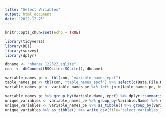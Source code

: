```yaml
---
title: "Select Variables"
output: html_document
date: "2022-12-25"
---
```


```r
knitr::opts_chunk$set(echo = TRUE)
```



```r
library(tidyverse)
library(DBI)
library(survey)
library(dplyr)
```

```r
dbname <- "nhanes_122322.sqlite"
con  <- dbConnect(RSQLite::SQLite(), dbname)
```

```r
variable_names_pe <- tbl(con, "variable_names_epcf")
table_names_pe <- tbl(con, "table_names_epcf") %>% select(c(Data.File.Name, series, epcf))
variable_names_pe <- variable_names_pe %>% left_join(table_names_pe, by="Data.File.Name")

variable_names_pe %>% group_by(Variable.Name, epcf) %>% dplyr::summarise(n=n())
unique_variables <- variable_names_pe %>% group_by(Variable.Name) %>% dplyr::summarize(n=n()) %>% ungroup %>% as_tibble()
unique_variables <- variable_names_pe %>% as_tibble() %>% group_by(Variable.Name) %>% select(Variable.Name, Variable.Description, Data.File.Name, Data.File.Description) %>% filter(row_number() ==1 ) %>% left_join(unique_variables)
unique_variables %>% as_tibble() %>% write_csv(file="select_variables_1.csv")

```





